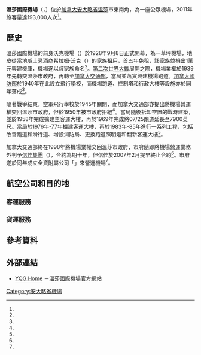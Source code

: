 {{noteTA
|G1=地名
|1=zh-hans:希拉姆;zh-hk:希林;zh-mo:希林;zh-tw:希拉姆;
|2=zh-hans:沃克;zh-hk:獲嘉;zh-mo:獲嘉;zh-tw:沃克;
|3=zh-hans:航站楼;zh-hk:客運大樓;zh-mo:客運大樓;zh-tw:航廈;
|4=zh-hans:卡尔加里;zh-hk:卡加利;zh-mo:卡加利;zh-tw:卡加利;
|5=zh-hans:哈密尔顿;zh-hk:咸美頓;zh-mo:咸美頓;zh-tw:哈密爾頓;
}}
{{Infobox Airport
| airport_name = 溫莎國際機場
| nativename   = {{lang|en|Windsor International Airport}}
| IATA         = YQG
| ICAO         = CYQG
| logo         = Windsor Airport Logo.svg
| image        = Windsor Airport 1.JPG
| type         = [[民用航空|民用]]
| owner        = [[溫莎_(安大略省)|溫莎市政府]]
| run by       = {{lang|en|Your Quick Gateway, Inc.}}
| city         = [[加拿大|加拿大]][[安大略省|安大略省]][[溫莎_(安大略省)|溫莎]]
| location     = [[加拿大|加拿大]][[安大略省|安大略省]][[溫莎_(安大略省)|溫莎]]
| elevation    = 190米
| coordinates  = {{Coord|42|16|34|N|82|57|19|W|region:CA-ON_type:airport|display=inline}}
| website      = [http://www.yqg.ca/ yqg.ca]
| runway1_heading = 07/25
| runway1_feet = 9,000
| runway1_meter = 2,743
| runway1_surface = [[瀝青|瀝青]]
| r2-number    = 12/30
| r2-length-f  = 5,150
| r2-length-m  = 1,570
| r2-surface   = 瀝青
| stat-year    = 2007/2008
| stat_passenger   = 193,000（2011年）
| stat1-header = 起降架次
| stat1-data   = 26,630（2011年）
| footnotes    = 資料來源：加拿大飛行副刊<ref name="CFS">{{CFS}}</ref><br>航班升降次數來自[[加拿大統計局|加拿大統計局]]<ref name="2011move">[http://www.statcan.gc.ca/pub/51-209-x/2012001/t002-eng.htm Total aircraft movements by class of operation — NAV CANADA towers ]</ref><br>乘客量來自溫莎國際機場<ref name="YQGprofile">[http://www.yqg.ca/company-profile/ YQG Company Profile]</ref>
}}
'''溫莎國際機場'''（{{lang-en|Windsor International Airport}}，{{Airport codes|YQG|CYQG}}）位於[[加拿大|加拿大]][[安大略省|安大略省]][[溫莎_(安大略省)|溫莎]]市東南角，為一座公眾機場，2011年旅客量達193,000人次<ref name="YQGprofile"/>。

==歷史==
溫莎國際機場的前身沃克機場（{{lang|en|Walker Airport}}）於1928年9月8日正式開幕，為一草坪機場，地皮從當地[[威士忌|威士忌]]酒商希拉姆·沃克（{{lang|en|Hiram Walker}}）的家族租用，首五年免租，該家族並捐出1萬元興建機庫，機場遂以該家族命名<ref name="YQGprofile"/>。[[第二次世界大戰|第二次世界大戰]]展開之際，機場業權於1939年先轉交溫莎市政府，再轉至[[加拿大交通部|加拿大交通部]]，當局並落實興建機場跑道。[[加拿大國防部|加拿大國防部]]於1940年在此設立飛行學校，而機場跑道、控制塔和行政大樓等設施亦於同年落成<ref name="YQGprofile"/>。

隨著戰爭結束，空軍飛行學校於1945年關閉，而加拿大交通部亦提出將機場營運權交回溫莎市政府，但於1950年被市政府拒絕<ref name="YQGprofile"/>。當局隨後拆卸空置的戰時建築，並於1958年完成擴建主客運大樓，再於1969年完成將07/25跑道延長至7900英尺。當局於1976年-77年擴建客運大樓，再於1983年-85年進行一系列工程，包括改善跑道和滑行道、增設消防局、更換跑道照明燈和翻新客運大樓<ref name="YQGprofile"/>。

加拿大交通部終在1998年將機場業權交回溫莎市政府，市府隨即將機場營運業務外判予[[信佳集團|信佳集團]]（{{lang|en|Serco}}），合約為期十年，但信佳於2007年2月提早終止合約<ref name="YQGprofile"/>。市府遂於同年成立全資附屬公司「{{lang|en|Your Quick Gateway (Windsor) Inc.}}」來營運機場<ref name="YQGprofile"/>。

==航空公司和目的地==
===客運服務===
{{Airport-dest-list
| [[加拿大航空|加拿大航空]]快線 | [[多倫多皮爾遜國際機場|多倫多-皮爾遜]]
| 皮利島交通公司 | '''季節性航班'''：皮利島
| [[波特航空|波特航空]] | [[比利·畢曉普多倫多市機場|多倫多-比利·畢曉普]]
| [[陽翼航空|陽翼航空]] | '''季節性航班'''：[[巴拉德羅|巴拉德羅]]、[[聖克拉拉_(古巴)|聖克拉拉]]
| [[西捷航空|西捷航空]] | '''季節性航班'''：[[卡加利國際機場|卡加利]] 
}}

===貨運服務===
{{airport-dest-list
| SkyLink Express | [[约翰·卡尔·芒罗哈密尔顿国际机场|哈密尔顿]]
}}

==參考資料==
{{reflist}}

==外部連結==
{{Commonscat|Windsor Airport}}
*{{en}}[http://www.yqg.ca/ YQG Home] {{Wayback|url=http://www.yqg.ca/ |date=20210118180710 }}－溫莎國際機場官方網站

[[Category:安大略省機場|Category:安大略省機場]]